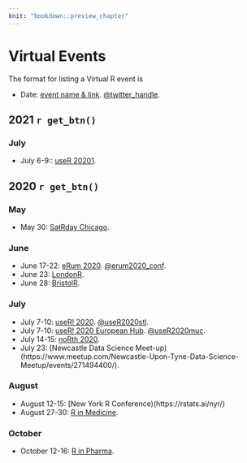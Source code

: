 ```yaml
---
knit: "bookdown::preview_chapter"
---
```


# Virtual Events

The format for listing a Virtual R event is

  * Date: [event name & link](http://www.example.com). [\@twitter_handle](https://twitter.com/twitter_handle).

## 2021 `r get_btn()` {-}

### July

 * July 6-9:: [useR 20201](https://user2021.r-project.org/).

## 2020 `r get_btn()` {-}

### May

 * May 30: [SatRday Chicago](https://chicago2020.satrdays.org).

### June

 * June 17-22: [eRum 2020](http://2020.erum.io/). [\@erum2020_conf](https://twitter.com/erum2020_conf).
 * June 23: [LondonR](https://mango-solutions.zoom.us/meeting/register/tJAtfuGsqjgiHtCTMIp4hgGHQTvfK8kD1kiU).
 * June 28: [BristolR](https://www.meetup.com/Bristol-R-User-Group/events/271309225/).

### July

  * July 7-10: [useR! 2020](https://user2020.r-project.org/). [\@useR2020stl](https://twitter.com/useR2020stl).
  * July 7-10: [useR! 2020 European Hub](https://user2020muc.r-project.org/). [\@useR2020muc](https://twitter.com/useR2020muc).
  * July 14-15: [noRth 2020](https://rnorthconference.github.io/).
  * July 23: [Newcastle Data Science Meet-up)(https://www.meetup.com/Newcastle-Upon-Tyne-Data-Science-Meetup/events/271494400/).
 
### August
  
  * August 12-15: [New York R Conference)(https://rstats.ai/nyr/)
  * August 27-30: [R in Medicine](https://events.linuxfoundation.org/r-medicine/).

### October

  * October 12-16: [R in Pharma](https://rinpharma.com/).
